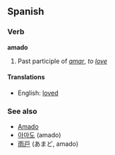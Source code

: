 ==Spanish==
===Verb===
'''amado'''

# Past participle of ''[[amar]]'', ''to [[love]]''

====Translations====
*English: [[loved]]

===See also===
*[[Amado]]<!-- surname -->
*[[아마도]] (amado)<!-- korean -->
*[[雨戸]] (あまど, amado)<!-- japanese -->